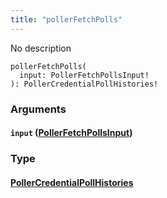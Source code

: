 ```yaml
---
title: "pollerFetchPolls"
---
```


No description

```
pollerFetchPolls(
  input: PollerFetchPollsInput!
): PollerCredentialPollHistories!

```

### Arguments[](#arguments "Direct link to heading")

#### `input` ([PollerFetchPollsInput](/developer/graphql-api/references/inputs/poller-fetch-polls-input))[](#input-pollerfetchpollsinput "Direct link to heading")

### Type[](#type "Direct link to heading")

#### [PollerCredentialPollHistories](/developer/graphql-api/references/objects/poller-credential-poll-histories)[](#pollercredentialpollhistories "Direct link to heading")